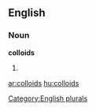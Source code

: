 ==English==

===Noun===
'''colloids'''

# {{plural of|[[colloid]]}}

[[Category:English plurals]]

[[ar:colloids]]
[[hu:colloids]]